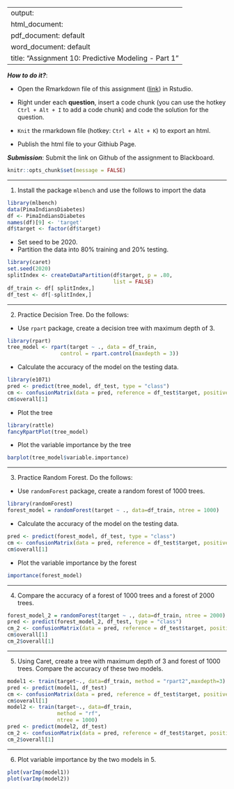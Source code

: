 
---
output: 
  html_document:
  pdf_document: default
  word_document: default
title: "Assignment 10: Predictive Modeling - Part 1"
---

***How to do it?***: 

- Open the Rmarkdown file of this assignment ([link](fa2020_assignment10.Rmd)) in Rstudio. 

- Right under each **question**, insert  a code chunk (you can use the hotkey `Ctrl + Alt + I` to add a code chunk) and code the solution for the question. 

- `Knit` the rmarkdown file (hotkey: `Ctrl + Alt + K`) to export an html.  

-  Publish the html file to your Githiub Page. 

***Submission***: Submit the link on Github of the assignment to Blackboard.

```r
knitr::opts_chunk$set(message = FALSE)
```


-------

1. Install the package `mlbench` and use the follows to import the data

```r
library(mlbench)
data(PimaIndiansDiabetes)
df <- PimaIndiansDiabetes
names(df)[9] <- 'target'
df$target <- factor(df$target)
```

- Set seed to be 2020. 
- Partition the data into 80% training and 20% testing.  
```r
library(caret)
set.seed(2020)
splitIndex <- createDataPartition(df$target, p = .80, 
                                  list = FALSE)
df_train <- df[ splitIndex,]
df_test <- df[-splitIndex,]
```

-------

2. Practice Decision Tree.  Do the follows:

  - Use `rpart` package, create a decision tree with maximum depth of 3. 
```r
library(rpart)
tree_model <- rpart(target ~ ., data = df_train,
                 control = rpart.control(maxdepth = 3))
```
  
  - Calculate the accuracy of the model on the testing data. 
```r
library(e1071)
pred <- predict(tree_model, df_test, type = "class")
cm <- confusionMatrix(data = pred, reference = df_test$target, positive = "pos")
cm$overall[1]
```

  - Plot the tree
```r
library(rattle)
fancyRpartPlot(tree_model)
```
  
  - Plot the variable importance by the tree
```r
barplot(tree_model$variable.importance)
```

-------

3. Practice Random Forest.  Do the follows: 

  - Use `randomForest` package, create a random forest of 1000 trees. 
```r
library(randomForest)
forest_model = randomForest(target ~ ., data=df_train, ntree = 1000)
```
  
  - Calculate the accuracy of the model on the testing data. 
```r
pred <- predict(forest_model, df_test, type = "class")
cm <- confusionMatrix(data = pred, reference = df_test$target, positive = "pos")
cm$overall[1]
```

  - Plot the variable importance by the forest
```r
importance(forest_model)
```

-------

4. Compare the accuracy of a forest of 1000 trees and a forest of 2000 trees. 
```r
forest_model_2 = randomForest(target ~ ., data=df_train, ntree = 2000)
pred <- predict(forest_model_2, df_test, type = "class")
cm_2 <- confusionMatrix(data = pred, reference = df_test$target, positive = "pos")
cm$overall[1]
cm_2$overall[1]
```

-------

5. Using Caret, create a tree with maximum depth of 3 and forest of 1000 trees. Compare the accuracy of these two models.
```r
model1 <- train(target~., data=df_train, method = "rpart2",maxdepth=3)
pred <- predict(model1, df_test)
cm <- confusionMatrix(data = pred, reference = df_test$target, positive = "pos")
cm$overall[1]
model2 <- train(target~., data=df_train, 
                method = "rf",
                ntree = 1000) 
pred <- predict(model2, df_test)
cm_2 <- confusionMatrix(data = pred, reference = df_test$target, positive = "pos")
cm_2$overall[1]
```

-------

6. Plot variable importance by the two models in 5. 
```r
plot(varImp(model1))
plot(varImp(model2))
```

